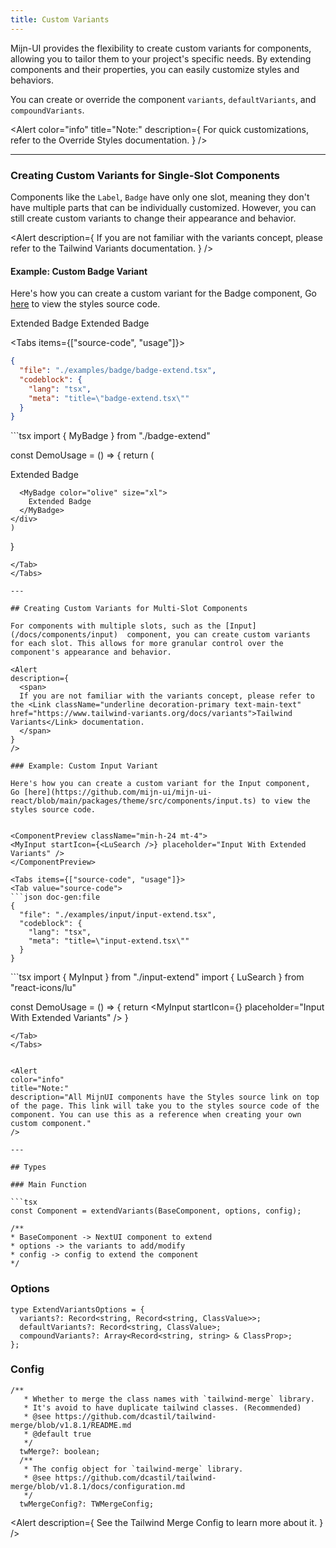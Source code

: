 ```yaml
---
title: Custom Variants
---
```



Mijn-UI provides the flexibility to create custom variants for components, allowing you to tailor them to your project's specific needs. By extending components and their properties, you can easily customize styles and behaviors.

You can create or override the component `variants`, `defaultVariants`, and `compoundVariants`.

<Alert
  color="info"
  title="Note:"
  description={
    <span>
      For quick customizations, refer to the <Link className="underline decoration-primary text-main-text" href="/docs/customization/override-styles">Override Styles</Link> documentation.
    </span>
  }
/>

---

### Creating Custom Variants for Single-Slot Components

Components like the `Label`, `Badge` have only one slot, meaning they don't have multiple parts that can be individually customized. However, you can still create custom variants to change their appearance and behavior.

<Alert 
  description={
    <span>
    If you are not familiar with the variants concept, please refer to the <Link className="underline decoration-primary text-main-text" href="https://www.tailwind-variants.org/docs/variants">Tailwind Variants</Link> documentation.
    </span>
  }
/>


#### Example: Custom Badge Variant

Here's how you can create a custom variant for the Badge component, Go [here](https://github.com/mijn-ui/mijn-ui-react/blob/main/packages/theme/src/components/badge.ts) to view the styles source code.

<ComponentPreview className="!min-h-24">
  <MyBadge color="olive" size="xl" variant="text">
    Extended Badge
  </MyBadge>

  <MyBadge color="olive" size="xl">
    Extended Badge
  </MyBadge>
</ComponentPreview>

<Tabs items={["source-code", "usage"]}>
  <Tab value="source-code">
  ```json doc-gen:file
  {
    "file": "./examples/badge/badge-extend.tsx",
    "codeblock": {
      "lang": "tsx",
      "meta": "title=\"badge-extend.tsx\""
    }
  }
  ```
  </Tab>

  <Tab value="usage">
  ```tsx
  import { MyBadge } from "./badge-extend"

  const DemoUsage = () => {
    return (
    <div>
      <MyBadge color="olive" size="xl" variant="text">
        Extended Badge
      </MyBadge>

      <MyBadge color="olive" size="xl">
        Extended Badge
      </MyBadge>
    </div>
    )
  }
  ```
  </Tab>
</Tabs>

---

## Creating Custom Variants for Multi-Slot Components

For components with multiple slots, such as the [Input](/docs/components/input)  component, you can create custom variants for each slot. This allows for more granular control over the component's appearance and behavior.

<Alert 
  description={
    <span>
    If you are not familiar with the variants concept, please refer to the <Link className="underline decoration-primary text-main-text" href="https://www.tailwind-variants.org/docs/variants">Tailwind Variants</Link> documentation.
    </span>
  }
/>

### Example: Custom Input Variant

Here's how you can create a custom variant for the Input component, Go [here](https://github.com/mijn-ui/mijn-ui-react/blob/main/packages/theme/src/components/input.ts) to view the styles source code.


<ComponentPreview className="min-h-24 mt-4">
  <MyInput startIcon={<LuSearch />} placeholder="Input With Extended Variants" />
</ComponentPreview>

<Tabs items={["source-code", "usage"]}>
  <Tab value="source-code">
  ```json doc-gen:file
  {
    "file": "./examples/input/input-extend.tsx",
    "codeblock": {
      "lang": "tsx",
      "meta": "title=\"input-extend.tsx\""
    }
  }
  ```
  </Tab>

  <Tab value="usage">
  ```tsx
  import { MyInput } from "./input-extend"
  import { LuSearch } from "react-icons/lu"

  const DemoUsage = () => {
    return <MyInput startIcon={<LuSearch />} placeholder="Input With Extended Variants" />
  }
  ```
  </Tab>
</Tabs>


<Alert
  color="info"
  title="Note:"
  description="All MijnUI components have the Styles source link on top of the page. This link will take you to the styles source code of the component. You can use this as a reference when creating your own custom component."
/>

---

## Types

### Main Function

```tsx 
const Component = extendVariants(BaseComponent, options, config);

/**
 * BaseComponent -> NextUI component to extend
 * options -> the variants to add/modify
 * config -> config to extend the component
 */
```

### Options

```tsx
type ExtendVariantsOptions = {
  variants?: Record<string, Record<string, ClassValue>>;
  defaultVariants?: Record<string, ClassValue>;
  compoundVariants?: Array<Record<string, string> & ClassProp>;
};
```

### Config

```tsx
/**
   * Whether to merge the class names with `tailwind-merge` library.
   * It's avoid to have duplicate tailwind classes. (Recommended)
   * @see https://github.com/dcastil/tailwind-merge/blob/v1.8.1/README.md
   * @default true
   */
  twMerge?: boolean;
  /**
   * The config object for `tailwind-merge` library.
   * @see https://github.com/dcastil/tailwind-merge/blob/v1.8.1/docs/configuration.md
   */
  twMergeConfig?: TWMergeConfig;
```

<Alert 
  description={
  <span>
  See the <Link className="underline decoration-primary text-main-text" href="https://www.tailwind-variants.org/docs/variants">Tailwind Merge Config</Link> to learn more about it.
  </span>
  }
/>